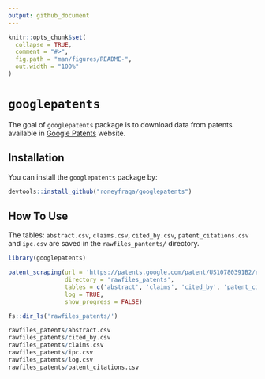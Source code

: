 ```yaml
---
output: github_document
---
```


<!-- README.md is generated from README.Rmd. Please edit that file -->

```r
knitr::opts_chunk$set(
  collapse = TRUE,
  comment = "#>",
  fig.path = "man/figures/README-",
  out.width = "100%"
)
```

# `googlepatents`

<!-- badges: start -->
<!-- badges: end -->

The goal of `googlepatents` package is to download data from patents available in [Google Patents](https://patents.google.com/) website.

## Installation

You can install the `googlepatents` package by:

```r
devtools::install_github("roneyfraga/googlepatents")
```

## How To Use

The tables: `abstract.csv`, `claims.csv`, `cited_by.csv`, `patent_citations.csv` and `ipc.csv` are saved in the `rawfiles_pantents/` directory.

```r
library(googlepatents)

patent_scraping(url = 'https://patents.google.com/patent/US10780391B2/en',
                directory = 'rawfiles_patents',
                tables = c('abstract', 'claims', 'cited_by', 'patent_citations', 'ipc'),
                log = TRUE,
                show_progress = FALSE)

fs::dir_ls('rawfiles_patents/')
```

```r 
rawfiles_patents/abstract.csv
rawfiles_patents/cited_by.csv
rawfiles_patents/claims.csv
rawfiles_patents/ipc.csv
rawfiles_patents/log.csv
rawfiles_patents/patent_citations.csv
```

